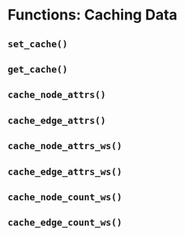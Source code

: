 # Functions: Caching Data {#fcns_caching}



## `set_cache()`


## `get_cache()`


## `cache_node_attrs()`


## `cache_edge_attrs()`


## `cache_node_attrs_ws()`


## `cache_edge_attrs_ws()`


## `cache_node_count_ws()`


## `cache_edge_count_ws()`


